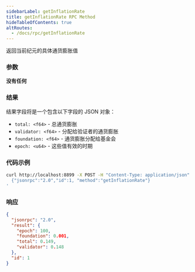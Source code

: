 ```yaml
---
sidebarLabel: getInflationRate
title: getInflationRate RPC Method
hideTableOfContents: true
altRoutes:
  - /docs/rpc/getInflationRate
---
```


返回当前纪元的具体通货膨胀值


<DocSideBySide>

<DocLeftSide>

### 参数

**没有任何**

### 结果

  结果字段将是一个包含以下字段的 JSON 对象：

- `total: <f64>` - 总通货膨胀
- `validator: <f64>` - 分配给验证者的通货膨胀
- `foundation: <f64>` - 通货膨胀分配给基金会
- `epoch: <u64>` - 这些值有效的时期

</DocLeftSide>

<DocRightSide>

### 代码示例

```bash
curl http://localhost:8899 -X POST -H "Content-Type: application/json" -d '
  {"jsonrpc":"2.0","id":1, "method":"getInflationRate"}
'
```

### 响应

```json
{
  "jsonrpc": "2.0",
  "result": {
    "epoch": 100,
    "foundation": 0.001,
    "total": 0.149,
    "validator": 0.148
  },
  "id": 1
}
```

</DocRightSide>
</DocSideBySide>
